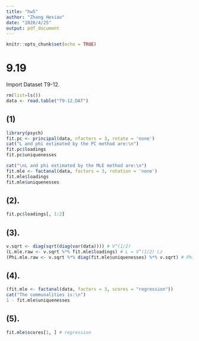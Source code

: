 ```yaml
---
title: "hw5"
author: "Zhang Hexiao"
date: "2020/4/25"
output: pdf_document
---
```


```r
knitr::opts_chunk$set(echo = TRUE)
```

# 9.19

Import Dataset T9-12.

```r
rm(list=ls())
data <- read.table("T9-12.DAT")
```

## (1)

```r
library(psych)
fit.pc <- principal(data, nfactors = 3, rotate = 'none')
cat("L and phi extimated by the PC method are:\n")
fit.pc$loadings
fit.pc$uniquenesses

cat("\nL and phi extimated by the MLE method are:\n")
fit.mle <- factanal(data, factors = 3, rotation = 'none')
fit.mle$loadings
fit.mle$uniquenesses
```

## (2).

```r
fit.pc$loadings[, 1:2]
```

## (3).

```r
v.sqrt <- diag(sqrt(diag(var(data)))) # V^(1/2)
(L.mle.raw <- v.sqrt %*% fit.mle$loadings) # L = V^(1/2) Lz
(Phi.mle.raw <- v.sqrt %*% diag(fit.mle$uniquenesses) %*% v.sqrt) # Phi = V^(1/2) Phiz V^(1/2)
```
## (4).

```r
(fit.mle <- factanal(data, factors = 3, scores = "regression"))
cat("The communalities is:\n")
1 - fit.mle$uniquenesses
```
## (5).
```r
fit.mle$scores[1, ] # regression
```

